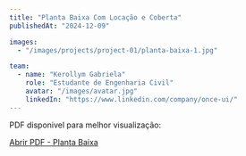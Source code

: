 ```yaml
---
title: "Planta Baixa Com Locação e Coberta"
publishedAt: "2024-12-09"

images:
  - "/images/projects/project-01/planta-baixa-1.jpg"

team:
  - name: "Kerollym Gabriela"
    role: "Estudante de Engenharia Civil"
    avatar: "/images/avatar.jpg"
    linkedIn: "https://www.linkedin.com/company/once-ui/"
---
```


PDF disponivel para melhor visualização:

[Abrir PDF - Planta Baixa](/pdfs/projects/project-01/planta-baixa-01.pdf)